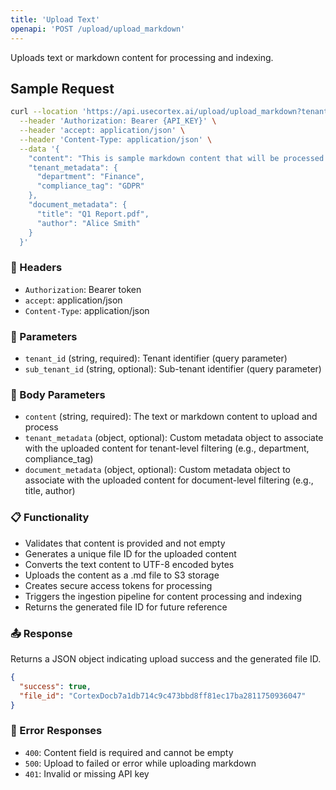 ```yaml
---
title: 'Upload Text'
openapi: 'POST /upload/upload_markdown'
---
```


Uploads text or markdown content for processing and indexing.

## Sample Request

```bash
curl --location 'https://api.usecortex.ai/upload/upload_markdown?tenant_id={TENANT_ID}&sub_tenant_id={SUB_TENANT_ID}' \
  --header 'Authorization: Bearer {API_KEY}' \
  --header 'accept: application/json' \
  --header 'Content-Type: application/json' \
  --data '{
    "content": "This is sample markdown content that will be processed and indexed.",
    "tenant_metadata": {
      "department": "Finance",
      "compliance_tag": "GDPR"
    },
    "document_metadata": {
      "title": "Q1 Report.pdf",
      "author": "Alice Smith"
    }
  }'
```

### 🔐 Headers
- `Authorization`: Bearer token
- `accept`: application/json
- `Content-Type`: application/json

### 🧾 Parameters
- `tenant_id` (string, required): Tenant identifier (query parameter)
- `sub_tenant_id` (string, optional): Sub-tenant identifier (query parameter)

### 🧾 Body Parameters
- `content` (string, required): The text or markdown content to upload and process
- `tenant_metadata` (object, optional): Custom metadata object to associate with the uploaded content for tenant-level filtering (e.g., department, compliance_tag)
- `document_metadata` (object, optional): Custom metadata object to associate with the uploaded content for document-level filtering (e.g., title, author)

### 📋 Functionality
- Validates that content is provided and not empty
- Generates a unique file ID for the uploaded content
- Converts the text content to UTF-8 encoded bytes
- Uploads the content as a .md file to S3 storage
- Creates secure access tokens for processing
- Triggers the ingestion pipeline for content processing and indexing
- Returns the generated file ID for future reference

### 📤 Response
Returns a JSON object indicating upload success and the generated file ID.

```json
{
  "success": true,
  "file_id": "CortexDocb7a1db714c9c473bbd8ff81ec17ba2811750936047"
}
```

### 🚨 Error Responses
- `400`: Content field is required and cannot be empty
- `500`: Upload to failed or error while uploading markdown
- `401`: Invalid or missing API key 